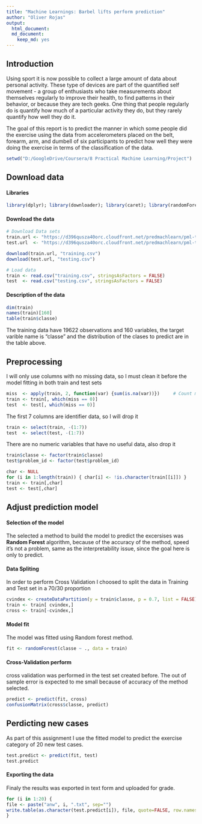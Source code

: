 ```yaml
---
title: "Machine Learnings: Barbel lifts perform prediction"
author: "Oliver Rojas"
output: 
  html_document: 
  md_document:
    keep_md: yes
---
```


## Introduction
Using sport it is now possible to collect a large amount of data about personal activity. These type of devices are part of the quantified self movement - a group of enthusiasts who take measurements about themselves regularly to improve their health, to find patterns in their behavior, or because they are tech geeks. One thing that people regularly do is quantify how much of a particular activity they do, but they rarely quantify how well they do it.

The goal of this report is to predict the manner in which some people did the exercise using the data from accelerometers placed on the belt, forearm, arm, and dumbell of six participants to predict how well they were doing the exercise in terms of the classification of the data. 

```r
setwd("D:/GoogleDrive/Coursera/8 Practical Machine Learning/Project")
```

## Download data

#### Libraries

```r
library(dplyr); library(downloader); library(caret); library(randomForest); library(knitr)
```


#### Download the data

```r
# Download Data sets
train.url <- "https://d396qusza40orc.cloudfront.net/predmachlearn/pml-training.csv"
test.url  <- "https://d396qusza40orc.cloudfront.net/predmachlearn/pml-testing.csv"

download(train.url, "training.csv")
download(test.url, "testing.csv")
```

```r
# Load data
train <- read.csv("training.csv", stringsAsFactors = FALSE)
test  <- read.csv("testing.csv", stringsAsFactors = FALSE)
```


#### Description of the data

```r
dim(train)
names(train)[160]
table(train$classe)
```


The training data have 19622 observations and 160 variables, the target varible name is "classe" and the distribution of the clases to predict are in the table above.


## Preprocessing
I will only use columns with no missing data, so I must clean it before the model fitting in both train and test sets

```r
miss  <- apply(train, 2, function(var) {sum(is.na(var))})     # Count missing for every var
train <- train[, which(miss == 0)]
test  <- test[, which(miss == 0)]
```

The first 7 columns are identifier data, so I will drop it
```r
train <- select(train, -(1:7))
test  <- select(test, -(1:7))
```

There are no numeric variables that have no useful data, also drop it
```r
train$classe <- factor(train$classe)
test$problem_id <- factor(test$problem_id)

char <- NULL
for (i in 1:length(train)) { char[i] <- !is.character(train[[i]]) }
train <- train[,char]
test <- test[,char]
```


## Adjust prediction model

#### Selection of the model
The selected a method to build the model to predict the excersises was **Random Forest** algorithm, because of the accuracy of the method, speed it's not a problem, same as the interpretability issue, since the goal here is only to predict.

#### Data Spliting
In order to perform Cross Validation I choosed to split the data in Training and Test set in a 70/30 proportion

```r
cvindex <- createDataPartition(y = train$classe, p = 0.7, list = FALSE)
train <- train[ cvindex,]
cross <- train[-cvindex,]
```

#### Model fit
The model was fitted using Random forest method.

```r
fit <- randomForest(classe ~ ., data = train)
```

#### Cross-Validation perform
cross validation was performed in the test set created before. The out of sample error is expected to me small because of accuracy of the method selected. 

```r
predict <- predict(fit, cross)
confusionMatrix(cross$classe, predict)
```


## Perdicting new cases
As part of this assignment I use the fitted model to predict the exercise category of 20 new test cases.

```r
test.predict <- predict(fit, test)
test.predict
```


#### Exporting the data
Finaly the results was exported in text form and uploaded for grade.
```r
for (i in 1:20) {
file <- paste("anw", i, ".txt", sep="")
write.table(as.character(test.predict[i]), file, quote=FALSE, row.names=FALSE, col.names=FALSE)
}
```






































